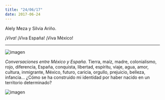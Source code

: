 ```yaml
---
title: "24/06/17"
date: 2017-06-24
---
```


Alely Meza y Silvia Ariño.

_¡Viva!_ ¡Viva España! ¡Viva México!

---

![imagen](./imagenes/varios-15.jpg)

_Conversaciones entre México y España._ Tierra, maíz, madre, colonialismo, rojo, diferencia, España, conquista, libertad, espíritu, viaje, agua, amor, cultura, inmigrante, México, futuro, caricia, orgullo, prejuicio, belleza, infancia... ¿Cómo se ha construido mi identidad por haber nacido en un territorio determinado?

![imagen](./imagenes/varios-16.jpg)

